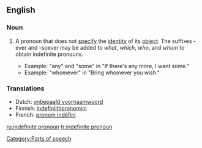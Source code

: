 ==English==
===Noun===
{{wikipedia}}
{{en-noun|sg=[[indefinite]] [[pronoun]]}}
#{{grammar}} A pronoun that does not [[specify]] the [[identity]] of its [[object]]. The suffixes -ever and -soever may be added to ''what'', ''which'', ''who'', and ''whom'' to obtain indefinite pronouns.
#*Example: "any" and "some" in "If there's any more, I want some."
#*Example: "whomever" in "Bring whomever you wish."

===Translations===
{{top}}
*Dutch: [[onbepaald voornaamwoord]] {{n}}
*Finnish: [[indefiniittipronomini]]
*French: [[pronom indéfini]] {{m}}
{{bottom}}

[[Category:Parts of speech]]

[[ru:indefinite pronoun]]
[[tr:indefinite pronoun]]